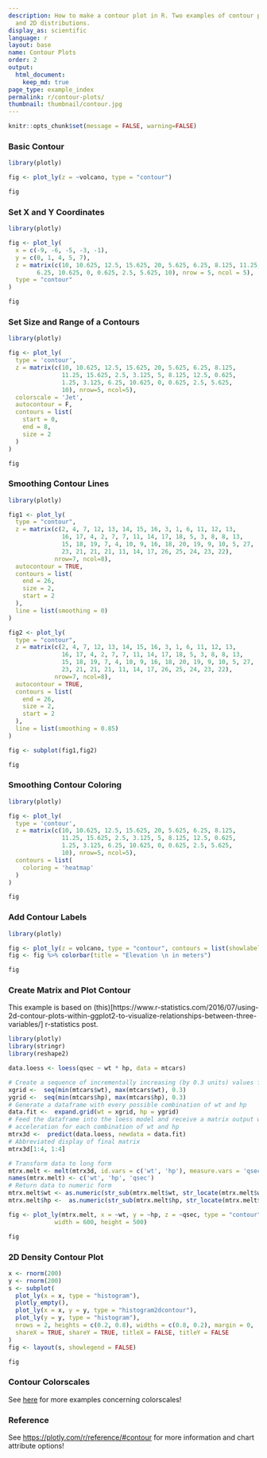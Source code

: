 ```yaml
---
description: How to make a contour plot in R. Two examples of contour plots of matrices
  and 2D distributions.
display_as: scientific
language: r
layout: base
name: Contour Plots
order: 2
output:
  html_document:
    keep_md: true
page_type: example_index
permalink: r/contour-plots/
thumbnail: thumbnail/contour.jpg
---
```


```r
knitr::opts_chunk$set(message = FALSE, warning=FALSE)
```
### Basic Contour

```r
library(plotly)

fig <- plot_ly(z = ~volcano, type = "contour")

fig
```

### Set X and Y Coordinates

```r
library(plotly)

fig <- plot_ly(
  x = c(-9, -6, -5, -3, -1), 
  y = c(0, 1, 4, 5, 7), 
  z = matrix(c(10, 10.625, 12.5, 15.625, 20, 5.625, 6.25, 8.125, 11.25, 15.625, 2.5, 3.125, 5, 8.125, 12.5, 0.625, 1.25, 3.125,
        6.25, 10.625, 0, 0.625, 2.5, 5.625, 10), nrow = 5, ncol = 5), 
  type = "contour" 
)

fig
```

### Set Size and Range of a Contours

```r
library(plotly)

fig <- plot_ly(
  type = 'contour',
  z = matrix(c(10, 10.625, 12.5, 15.625, 20, 5.625, 6.25, 8.125, 
               11.25, 15.625, 2.5, 3.125, 5, 8.125, 12.5, 0.625, 
               1.25, 3.125, 6.25, 10.625, 0, 0.625, 2.5, 5.625, 
               10), nrow=5, ncol=5),
  colorscale = 'Jet',
  autocontour = F,
  contours = list(
    start = 0,
    end = 8,
    size = 2
  )
)

fig
```

### Smoothing Contour Lines

```r
library(plotly)

fig1 <- plot_ly(
  type = "contour", 
  z = matrix(c(2, 4, 7, 12, 13, 14, 15, 16, 3, 1, 6, 11, 12, 13, 
               16, 17, 4, 2, 7, 7, 11, 14, 17, 18, 5, 3, 8, 8, 13, 
               15, 18, 19, 7, 4, 10, 9, 16, 18, 20, 19, 9, 10, 5, 27, 
               23, 21, 21, 21, 11, 14, 17, 26, 25, 24, 23, 22), 
             nrow=7, ncol=8), 
  autocontour = TRUE, 
  contours = list(
    end = 26, 
    size = 2, 
    start = 2
  ), 
  line = list(smoothing = 0)
)

fig2 <- plot_ly(
  type = "contour", 
  z = matrix(c(2, 4, 7, 12, 13, 14, 15, 16, 3, 1, 6, 11, 12, 13, 
               16, 17, 4, 2, 7, 7, 11, 14, 17, 18, 5, 3, 8, 8, 13, 
               15, 18, 19, 7, 4, 10, 9, 16, 18, 20, 19, 9, 10, 5, 27, 
               23, 21, 21, 21, 11, 14, 17, 26, 25, 24, 23, 22), 
             nrow=7, ncol=8),
  autocontour = TRUE, 
  contours = list(
    end = 26, 
    size = 2, 
    start = 2
  ), 
  line = list(smoothing = 0.85)
) 

fig <- subplot(fig1,fig2)

fig
```

### Smoothing Contour Coloring

```r
library(plotly)

fig <- plot_ly(
  type = 'contour',
  z = matrix(c(10, 10.625, 12.5, 15.625, 20, 5.625, 6.25, 8.125, 
               11.25, 15.625, 2.5, 3.125, 5, 8.125, 12.5, 0.625, 
               1.25, 3.125, 6.25, 10.625, 0, 0.625, 2.5, 5.625, 
               10), nrow=5, ncol=5),
  contours = list(
    coloring = 'heatmap'
  )
)

fig
```

### Add Contour Labels

```r
library(plotly)

fig <- plot_ly(z = volcano, type = "contour", contours = list(showlabels = TRUE))
fig <- fig %>% colorbar(title = "Elevation \n in meters")

fig
```

### Create Matrix and Plot Contour
This example is based on (this)[https://www.r-statistics.com/2016/07/using-2d-contour-plots-within-ggplot2-to-visualize-relationships-between-three-variables/] r-statistics post.

```r
library(plotly)
library(stringr)
library(reshape2)

data.loess <- loess(qsec ~ wt * hp, data = mtcars)

# Create a sequence of incrementally increasing (by 0.3 units) values for both wt and hp
xgrid <-  seq(min(mtcars$wt), max(mtcars$wt), 0.3)
ygrid <-  seq(min(mtcars$hp), max(mtcars$hp), 0.3)
# Generate a dataframe with every possible combination of wt and hp
data.fit <-  expand.grid(wt = xgrid, hp = ygrid)
# Feed the dataframe into the loess model and receive a matrix output with estimates of
# acceleration for each combination of wt and hp
mtrx3d <-  predict(data.loess, newdata = data.fit)
# Abbreviated display of final matrix
mtrx3d[1:4, 1:4]

# Transform data to long form
mtrx.melt <- melt(mtrx3d, id.vars = c('wt', 'hp'), measure.vars = 'qsec')
names(mtrx.melt) <- c('wt', 'hp', 'qsec')
# Return data to numeric form
mtrx.melt$wt <- as.numeric(str_sub(mtrx.melt$wt, str_locate(mtrx.melt$wt, '=')[1,1] + 1))
mtrx.melt$hp <-  as.numeric(str_sub(mtrx.melt$hp, str_locate(mtrx.melt$hp, '=')[1,1] + 1))

fig <- plot_ly(mtrx.melt, x = ~wt, y = ~hp, z = ~qsec, type = "contour",
             width = 600, height = 500)

fig
```

### 2D Density Contour Plot

```r
x <- rnorm(200)
y <- rnorm(200)
s <- subplot(
  plot_ly(x = x, type = "histogram"),
  plotly_empty(),
  plot_ly(x = x, y = y, type = "histogram2dcontour"),
  plot_ly(y = y, type = "histogram"),
  nrows = 2, heights = c(0.2, 0.8), widths = c(0.8, 0.2), margin = 0,
  shareX = TRUE, shareY = TRUE, titleX = FALSE, titleY = FALSE
)
fig <- layout(s, showlegend = FALSE)

fig
```

### Contour Colorscales

See [here](https://plotly.com/r/colorscales/) for more examples concerning colorscales!

### Reference

See [https://plotly.com/r/reference/#contour](https://plotly.com/r/reference/#contour) for more information and chart attribute options!